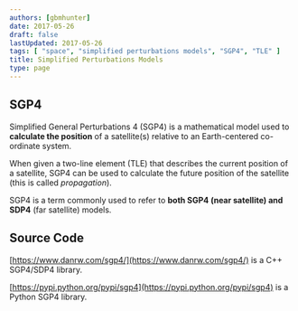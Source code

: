 ```yaml
---
authors: [gbmhunter]
date: 2017-05-26
draft: false
lastUpdated: 2017-05-26
tags: [ "space", "simplified perturbations models", "SGP4", "TLE" ]
title: Simplified Perturbations Models
type: page
---
```



## SGP4

Simplified General Perturbations 4 (SGP4) is a mathematical model used to **calculate the position** of a satellite(s) relative to an Earth-centered co-ordinate system.

When given a two-line element (TLE) that describes the current position of a satellite, SGP4 can be used to calculate the future position of the satellite (this is called _propagation_).

SGP4 is a term commonly used to refer to **both SGP4 (near satellite) and SDP4** (far satellite) models.

## Source Code

[https://www.danrw.com/sgp4/](https://www.danrw.com/sgp4/) is a C++ SGP4/SDP4 library.

[https://pypi.python.org/pypi/sgp4](https://pypi.python.org/pypi/sgp4) is a Python SGP4 library.
